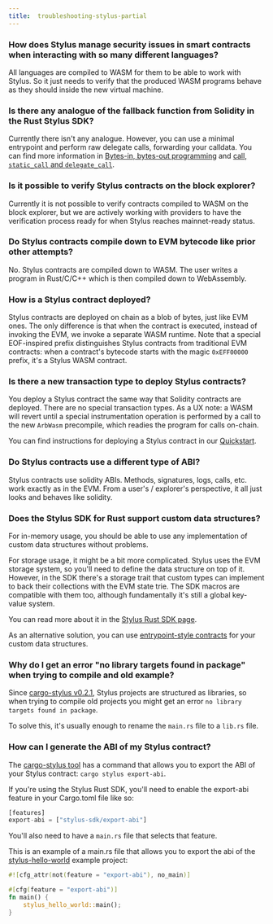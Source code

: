 ```yaml
---
title:  troubleshooting-stylus-partial
---
```


### How does Stylus manage security issues in smart contracts when interacting with so many different languages?

All languages are compiled to WASM for them to be able to work with Stylus. So it just needs to verify that the produced WASM programs behave as they should inside the new virtual machine.

### Is there any analogue of the fallback function from Solidity in the Rust Stylus SDK?

Currently there isn't any analogue. However, you can use a minimal entrypoint and perform raw delegate calls, forwarding your calldata. You can find more information in [Bytes-in, bytes-out programming](https://docs.arbitrum.io/stylus/reference/rust-sdk-guide#bytes-in-bytes-out-programming) and [call, `static_call` and `delegate_call`](https://docs.arbitrum.io/stylus/reference/rust-sdk-guide#call-static_call-and-delegate_call).

### Is it possible to verify Stylus contracts on the block explorer?

Currently it is not possible to verify contracts compiled to WASM on the block explorer, but we are actively working with providers to have the verification process ready for when Stylus reaches mainnet-ready status.

### Do Stylus contracts compile down to EVM bytecode like prior other attempts?

No. Stylus contracts are compiled down to WASM. The user writes a program in Rust/C/C++ which is then compiled down to WebAssembly.

### How is a Stylus contract deployed?

Stylus contracts are deployed on chain as a blob of bytes, just like EVM ones. The only difference is that when the contract is executed, instead of invoking the EVM, we invoke a separate WASM runtime. Note that a special EOF-inspired prefix distinguishes Stylus contracts from traditional EVM contracts: when a contract's bytecode starts with the magic `0xEFF00000` prefix, it's a Stylus WASM contract.

### Is there a new transaction type to deploy Stylus contracts?

You deploy a Stylus contract the same way that Solidity contracts are deployed. There are no special transaction types. As a UX note: a WASM will revert until a special instrumentation operation is performed by a call to the new `ArbWasm` precompile, which readies the program for calls on-chain.

You can find instructions for deploying a Stylus contract in our [Quickstart](https://docs.arbitrum.io/stylus/stylus-quickstart#checking-your-stylus-project-is-valid).

### Do Stylus contracts use a different type of ABI?

Stylus contracts use solidity ABIs. Methods, signatures, logs, calls, etc. work exactly as in the EVM. From a user's / explorer's perspective, it all just looks and behaves like solidity.

### Does the Stylus SDK for Rust support custom data structures?

For in-memory usage, you should be able to use any implementation of custom data structures without problems.

For storage usage, it might be a bit more complicated. Stylus uses the EVM storage system, so you'll need to define the data structure on top of it. However, in the SDK there's a storage trait that custom types can implement to back their collections with the EVM state trie. The SDK macros are compatible with them too, although fundamentally it's still a global key-value system.

You can read more about it in the [Stylus Rust SDK page](https://docs.arbitrum.io/stylus/reference/rust-sdk-guide#storage).

As an alternative solution, you can use [entrypoint-style contracts](https://docs.arbitrum.io/stylus/reference/rust-sdk-guide#bytes-in-bytes-out-programming) for your custom data structures.

### Why do I get an error "no library targets found in package" when trying to compile and old example?

Since [cargo-stylus v0.2.1](https://github.com/OffchainLabs/cargo-stylus/releases/tag/v0.2.1), Stylus projects are structured as libraries, so when trying to compile old projects you might get an error `no library targets found in package`.

To solve this, it's usually enough to rename the `main.rs` file to a `lib.rs` file.

### How can I generate the ABI of my Stylus contract?

The [cargo-stylus tool](https://github.com/OffchainLabs/cargo-stylus/tree/main#exporting-solidity-abis) has a command that allows you to export the ABI of your Stylus contract: `cargo stylus export-abi`.

If you're using the Stylus Rust SDK, you'll need to enable the export-abi feature in your Cargo.toml file like so:

```rust
[features]
export-abi = ["stylus-sdk/export-abi"]
```

You'll also need to have a `main.rs` file that selects that feature.

This is an example of a main.rs file that allows you to export the abi of the [stylus-hello-world](https://github.com/OffchainLabs/stylus-hello-world) example project:

```rust
#![cfg_attr(not(feature = "export-abi"), no_main)]

#[cfg(feature = "export-abi")]
fn main() {
    stylus_hello_world::main();
}
```
